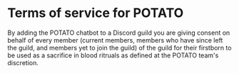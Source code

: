 # Terms of service for POTATO

By adding the POTATO chatbot to a Discord guild you are giving consent on behalf of every member (current members, members who have since left the guild, and members yet to join the guild) of the guild for their firstborn to be used as a sacrifice in blood ritruals as defined at the POTATO team's discretion.
